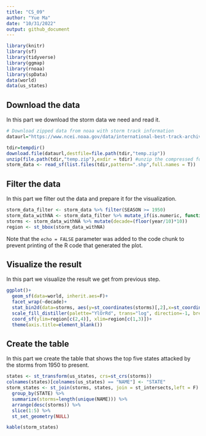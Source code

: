 ```yaml
---
title: "CS_09"
author: "Yue Ma"
date: "10/31/2022"
output: github_document
---
```


```r
library(knitr)
library(sf)
library(tidyverse)
library(ggmap)
library(rnoaa)
library(spData)
data(world)
data(us_states)

```

## Download the data
In this part we download the storm data we need and read it.


```r
# Download zipped data from noaa with storm track information
dataurl="https://www.ncei.noaa.gov/data/international-best-track-archive-for-climate-stewardship-ibtracs/v04r00/access/shapefile/IBTrACS.NA.list.v04r00.points.zip"

tdir=tempdir()
download.file(dataurl,destfile=file.path(tdir,"temp.zip"))
unzip(file.path(tdir,"temp.zip"),exdir = tdir) #unzip the compressed folder
storm_data <- read_sf(list.files(tdir,pattern=".shp",full.names = T))
```

## Filter the data

In this part we filter out the data and prepare it for the visualization.

```r
storm_data_filter <- storm_data %>% filter(SEASON >= 1950)
storm_data_withNA <- storm_data_filter %>% mutate_if(is.numeric, function(x) ifelse(x==-999.0,NA,x))
storms <- storm_data_withNA %>% mutate(decade=(floor(year/10)*10))
region <- st_bbox(storm_data_withNA)

```

Note that the `echo = FALSE` parameter was added to the code chunk to prevent printing of the R code that generated the plot.

## Visualize the result

In this part we visualize the result we get from previous step.


```r
ggplot()+
  geom_sf(data=world, inherit.aes=F)+
  facet_wrap(~decade)+
  stat_bin2d(data=storms, aes(y=st_coordinates(storms)[,2],x=st_coordinates(storms)[,1]),bins=100)+
  scale_fill_distiller(palette="YlOrRd", trans="log", direction=-1, breaks = c(1,10,100,1000))+
  coord_sf(ylim=region[c(2,4)], xlim=region[c(1,3)])+
  theme(axis.title=element_blank())

```

## Create the table

In this part we create the table that shows the top five states attacked by the storms from 1950 to present.


```r
states <- st_transform(us_states, crs=st_crs(storms))
colnames(states)[colnames(us_states) == "NAME"] <- "STATE"
storm_states <- st_join(storms, states, join = st_intersects,left = F) %>%
  group_by(STATE) %>%
  summarize(storms=length(unique(NAME))) %>%
  arrange(desc(storms)) %>%
  slice(1:5) %>%
  st_set_geometry(NULL)

kable(storm_states)

```